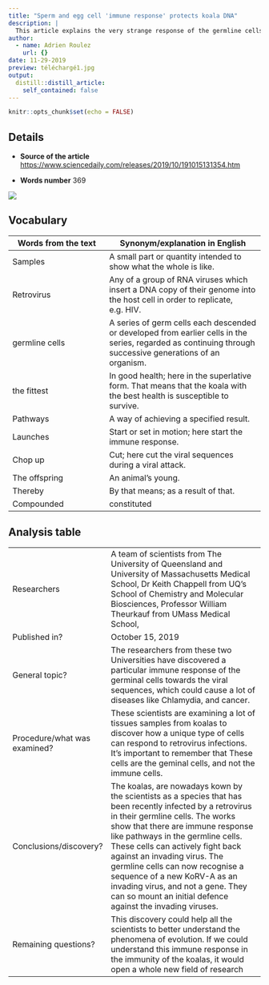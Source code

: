 ```yaml
---
title: "Sperm and egg cell 'immune response' protects koala DNA"
description: |
  This article explains the very strange response of the germline cells towards the retroviruses. This is an essential discovery to understrand how can this species protect itself and survive from viruses 
author:
  - name: Adrien Roulez
    url: {}
date: 11-29-2019
preview: téléchargé1.jpg
output:
  distill::distill_article:
    self_contained: false
---
```


```r
knitr::opts_chunk$set(echo = FALSE)
```

## Details

* **Source of the article**
<https://www.sciencedaily.com/releases/2019/10/191015131354.htm>

* **Words number** 
369

![](koala-australie.jpeg)

## Vocabulary

| Words from the text | Synonym/explanation in English |
| ------------------- | ------------------------------ |
| Samples | A small part or quantity intended to show what the whole is like. |
| Retrovirus | Any of a group of RNA viruses which insert a DNA copy of their genome into the host cell in order to replicate, e.g. HIV. |
| germline cells | A series of germ cells each descended or developed from earlier cells in the series, regarded as continuing through successive generations of an organism. |
| the fittest | In good health; here in the superlative form. That means that the koala with the best health is susceptible to survive. |
| Pathways | A way of achieving a specified result. |
| Launches | Start or set in motion; here start the immune response. |
| Chop up | Cut; here cut the viral sequences during a viral attack. |
| The offspring | An animal's young. |
| Thereby | By that means; as a result of that. |
| Compounded | constituted |

## Analysis table

|                              |                                                                     |
| ---------------------------- | ------------------------------------------------------------------- |
| Researchers                  | A team of scientists from The University of Queensland and University of Massachusetts Medical School, Dr Keith Chappell from UQ's School of Chemistry and Molecular Biosciences, Professor William Theurkauf from UMass Medical School,  |
| Published in?                | October 15, 2019 |
| General topic?               | The researchers from these two Universities have discovered a particular immune response of the germinal cells towards the viral sequences, which could cause a lot of diseases like Chlamydia, and cancer.  |
| Procedure/what was examined? | These scientists are examining a lot of tissues samples from koalas to discover how a unique type of cells can respond to retrovirus infections. It's important to remember that These cells are the geminal cells, and not the immune cells. |
| Conclusions/discovery?       | The koalas, are nowadays kown by the scientists as a species that has been recently infected by a retrovirus in their germline cells. The works show that there are immune response like pathways in the germline cells. These cells can actively fight back against an invading virus. The germline cells can now recognise a sequence of a new KoRV-A as an invading virus, and not a gene. They can so mount an initial defence against the invading viruses. |
| Remaining questions?         | This discovery could help all the scientists to better understand the phenomena of evolution. If we could understand this immune response in the immunity of the koalas, it would open a whole new field of research|
